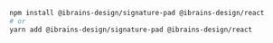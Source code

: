 ```bash
npm install @ibrains-design/signature-pad @ibrains-design/react
# or
yarn add @ibrains-design/signature-pad @ibrains-design/react
```
